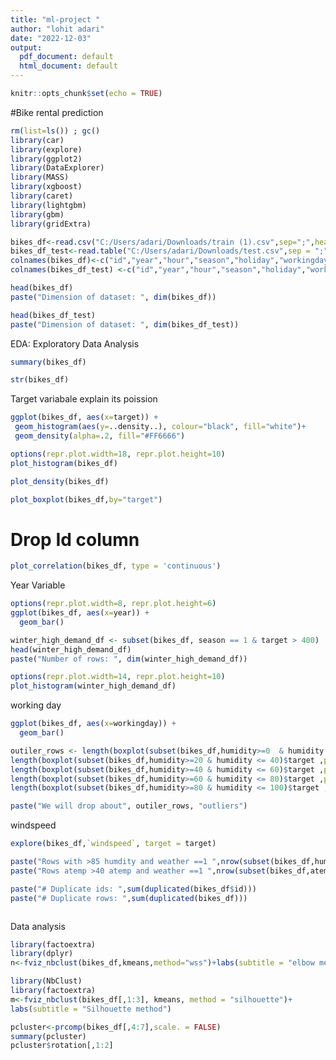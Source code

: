 ---
title: "ml-project "
author: "lohit adari"
date: "2022-12-03"
output:
  pdf_document: default
  html_document: default
---

```{r setup, include=FALSE}
knitr::opts_chunk$set(echo = TRUE)
```
#Bike rental prediction


```{r}
rm(list=ls()) ; gc()
library(car)
library(explore)
library(ggplot2)
library(DataExplorer)
library(MASS)
library(xgboost)
library(caret)
library(lightgbm)
library(gbm)
library(gridExtra)

```

```{r}
bikes_df<-read.csv("C:/Users/adari/Downloads/train (1).csv",sep=";",header = TRUE,skip = 1)
bikes_df_test<-read.table("C:/Users/adari/Downloads/test.csv",sep = ";",skip = 1)
colnames(bikes_df)<-c("id","year","hour","season","holiday","workingday","weather","temp","atemp","humidity", "windspeed","target")
colnames(bikes_df_test) <-c("id","year","hour","season","holiday","workingday","weather","temp","atemp","humidity","windspeed")
```


```{r}
head(bikes_df)
paste("Dimension of dataset: ", dim(bikes_df))
```

```{r}
head(bikes_df_test)
paste("Dimension of dataset: ", dim(bikes_df_test))
```
EDA: Exploratory Data Analysis
```{r}
summary(bikes_df)
```

```{r}
str(bikes_df)
```
Target variabale
explain its poission
```{r}
ggplot(bikes_df, aes(x=target)) + 
 geom_histogram(aes(y=..density..), colour="black", fill="white")+
 geom_density(alpha=.2, fill="#FF6666")
```

```{r}
options(repr.plot.width=18, repr.plot.height=10)
plot_histogram(bikes_df)
```

```{r}
plot_density(bikes_df)
```

```{r}
plot_boxplot(bikes_df,by="target")
```
# Drop Id column
```{r}
plot_correlation(bikes_df, type = 'continuous')
```
Year Variable
```{r}
options(repr.plot.width=8, repr.plot.height=6)
ggplot(bikes_df, aes(x=year)) +
  geom_bar()
```

```{r}
winter_high_demand_df <- subset(bikes_df, season == 1 & target > 400)
head(winter_high_demand_df)
paste("Number of rows: ", dim(winter_high_demand_df))
```

```{r}
options(repr.plot.width=14, repr.plot.height=10)
plot_histogram(winter_high_demand_df)
```


working day
```{r}
ggplot(bikes_df, aes(x=workingday)) +
  geom_bar()
```



```{r}
outiler_rows <- length(boxplot(subset(bikes_df,humidity>=0  & humidity <= 20)$target ,plot=FALSE)$out)+
length(boxplot(subset(bikes_df,humidity>=20 & humidity <= 40)$target ,plot=FALSE)$out)+
length(boxplot(subset(bikes_df,humidity>=40 & humidity <= 60)$target ,plot=FALSE)$out)+
length(boxplot(subset(bikes_df,humidity>=60 & humidity <= 80)$target ,plot=FALSE)$out)+
length(boxplot(subset(bikes_df,humidity>=80 & humidity <= 100)$target ,plot=FALSE)$out)

paste("We will drop about", outiler_rows, "outliers")
```

windspeed
```{r}
explore(bikes_df,`windspeed`, target = target)
```

```{r}
paste("Rows with >85 humdity and weather ==1 ",nrow(subset(bikes_df,humidity>85 & weather==1)))
paste("Rows atemp >40 atemp and weather ==1 ",nrow(subset(bikes_df,atemp>40 & weather==1)))
```

```{r}
paste("# Duplicate ids: ",sum(duplicated(bikes_df$id)))
paste("# Duplicate rows: ",sum(duplicated(bikes_df)))
```

```{r}

```

Data analysis
```{r}
library(factoextra)
library(dplyr)
n<-fviz_nbclust(bikes_df,kmeans,method="wss")+labs(subtitle = "elbow method")
```

```{r}
library(NbClust)
library(factoextra)
m<-fviz_nbclust(bikes_df[,1:3], kmeans, method = "silhouette")+
labs(subtitle = "Silhouette method")
```

```{r}
pcluster<-prcomp(bikes_df[,4:7],scale. = FALSE)
summary(pcluster)
pcluster$rotation[,1:2]
```


